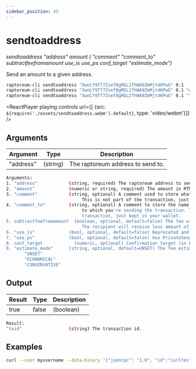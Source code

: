 ```yaml
---
sidebar_position: 43
---
```


# sendtoaddress

*sendtoaddress "address" amount ( "comment" "comment_to" subtractfeefromamount use_is use_ps conf_target "estimate_mode")*

Send an amount to a given address.

```bash
raptoreum-cli sendtoaddress "XwnLY9Tf7Zsef8gMGL2fhWA9ZmMjt4KPwG" 0.1
raptoreum-cli sendtoaddress "XwnLY9Tf7Zsef8gMGL2fhWA9ZmMjt4KPwG" 0.1 "donation" "seans outpost"
raptoreum-cli sendtoaddress "XwnLY9Tf7Zsef8gMGL2fhWA9ZmMjt4KPwG" 0.1 "" "" true
```

<ReactPlayer playing controls url={[
    {src: `${require('./assets/sendtoaddress.webm').default}`, type: 'video/webm'}]} />

## Arguments

| Argument | Type | Description |
|--|--|--|
| "address" | (string) | The raptoreum address to send to. |

```bash
Arguments:
1. "address"            (string, required) The raptoreum address to send to.
2. "amount"             (numeric or string, required) The amount in RTM to send. eg 0.1
3. "comment"            (string, optional) A comment used to store what the transaction is for. 
                             This is not part of the transaction, just kept in your wallet.
4. "comment_to"         (string, optional) A comment to store the name of the person or organization 
                             to which you're sending the transaction. This is not part of the 
                             transaction, just kept in your wallet.
5. subtractfeefromamount  (boolean, optional, default=false) The fee will be deducted from the amount being sent.
                             The recipient will receive less amount of Raptoreum than you enter in the amount field.
6. "use_is"             (bool, optional, default=false) Deprecated and ignored
7. "use_ps"             (bool, optional, default=false) Use PrivateSend funds only
8. conf_target            (numeric, optional) Confirmation target (in blocks)
9. "estimate_mode"      (string, optional, default=UNSET) The fee estimate mode, must be one of:
       "UNSET"
       "ECONOMICAL"
       "CONSERVATIVE"
```

## Output

| Result | Type | Description |
|--|--|--|
| true|false | (boolean) | Whether the command was successful or not |

```bash
Result:
"txid"                  (string) The transaction id.
```

## Examples

```bash
curl --user myusername --data-binary '{"jsonrpc": "1.0", "id":"curltest", "method": "sendtoaddress", "params": ["XwnLY9Tf7Zsef8gMGL2fhWA9ZmMjt4KPwG", 0.1, "donation", "seans outpost"] }' -H 'content-type: text/plain;' http://127.0.0.1:9998/
```

